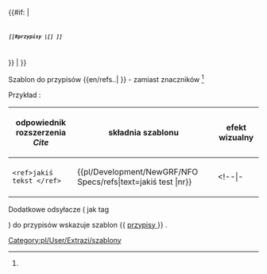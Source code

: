<noinclude>{{pl/Development/NewGRF/inne strony|en= 
|pl=Template:pl/Development/NewGRF/NFO Specs/refs
}}</noinclude><!--
 ~ ~ ~ ~ ~ ~ ~ ~ ~ ~ koment ~ ~ ~ ~ ~ ~ ~ ~ ~ ~
--><includeonly><!--<span title="odsyłacz do {{{1}}}" style="padding: 1px; white-space:nowrap;--><!--background-color:lightgreen;--><!-- outline:1px solid black">{{{tx}}}<sup><tt>{{{1}}}</tt></sup></span>--><!--
 ~ ~ ~ ~ ~ ~ ~ ~ ~ ~ koment 2 ~ ~ ~ ~ ~ ~ ~ ~ ~ ~ 
--><!--{{#if:{{{tx|}}} | <span title="odsyłacz do {{{1}}}" style="padding: 1px; white-space:nowrap; outline:1px solid black">{{{tx}}}<sup><tt>{{{1}}}</tt></sup></span>}}--><!--
 ~ ~ ~ ~ ~ ~ ~ ~ ~ ~ koment 3 ~ ~ ~ ~ ~ ~ ~ ~ ~ ~ 
--><!--{{#if:{{{name|}}} | }}--><!--
 ~ ~ ~ ~ ~ ~ ~ ~ ~ ~ koment początek ~ ~ ~ ~ ~ ~ ~ ~ ~ ~
--><!--{{#switch: {{uc:{{{tx|}}}}}
 | tx = <span title="odsyłacz do {{{1}}}" style="padding: 1px; white-space:nowrap; outline:1px solid black">{{{tx}}}<sup><tt>[[#przypisy|{{{1}}}]]</tt></sup></span> --><!--
 ~ ~ ~ ~ ~ ~ ~ ~ ~ ~ koemnt opcja "name" ~ ~ ~ ~ ~ ~ ~ ~ ~ ~
--><!-- | name = <span title="odsyłacz do {{{1}}}" style="padding: 1px; white-space:nowrap; outline:1px solid black">{{{tx}}}<sup><tt>[[#przypisy|{{{1}}}]]</tt></sup></span>}}--><!--
 ~ ~ ~ ~ ~ ~ ~ ~ ~ ~ koment tekst ~ ~ ~ ~ ~ ~ ~ ~ ~ ~
--><!--{{{text|}}}--><!-- 
 ~ ~ ~ ~ ~ ~ ~ ~ ~ ~ koement tekst , wariant 2 ~ ~ ~ ~ ~ ~ ~ ~ ~ ~
--><!--text = {{{1|Jeśli ktoś dodał ten szablon, ale nie ustawił konkretnej uwagi, należy go usunąć lub zaktualizować.}}}--><!-- 
 ~ ~ ~ ~ ~ ~ ~ ~ ~ ~ koment początek ~ ~ ~ ~ ~ ~ ~ ~ ~ ~
--><!--<span title="odsyłacz do {{{1}}}" style="padding: 1px; white-space:nowrap; outline:1px solid black">{{{tx}}}<sup><tt>[[#przypisy|{{{1}}}]]</tt></sup></span> --><!--
 ~ ~ ~ ~ ~ ~ ~ ~ ~ ~ koment teksty ~ ~ ~ ~ ~ ~ ~ ~ ~ ~
--><!--{{{text|}}} --><!--
 ~ ~ ~ ~ ~ ~ ~ ~ ~ ~ koment typy ~ ~ ~ ~ ~ ~ ~ ~ ~ ~
--><!--{{#switch: {{uc:{{{type|}}}}}
 | tx =--><!--
--><!--{{#switch:{{{type|}}}
|            = --><!--Brak typu fed, jest również prawidłowym wejściem --><!-- 
| tx         =
| name       = 
| #default   = --><!--wynik domyślny--><!--<div style="text-align: center;">--><!--To okno komunikatu używa nieprawidłowego "type={{{type|}}}" parametru i wymaga naprawy.--><!--</div>[[Category:Wrong syntax]]--><!--
}}--><!--
~ ~ ~ ~ ~ ~ ~ ~ ~ ~ przełącznik z parametrem ~ ~ ~ ~ ~ ~ ~ ~ ~ ~
--><!--{{#switch: {{{1}}} | tx = Tx | name = Name }}--><!--
 ~ ~ ~ ~ ~ ~ ~ ~ ~ ~ koment początek tymczasowy bez typów~ ~ ~ ~ ~ ~ ~ ~ ~ ~
--><!--{{ <span title="odsyłacz do {{{1}}}" style="padding: 1px; white-space:nowrap; outline:1px solid black">{{{text|}}}<sup><tt>[[#przypisy|{{{1}}}]]</tt></sup></span>}}--><!--
 ~ ~ ~ ~ ~ ~ ~ ~ ~ ~ koment początek tymczasowy bez typów~ ~ ~ ~ ~ ~ ~ ~ ~ ~
--><!-- {{#switch: {{uc:{{{nr|}}}}}
 | {{{1}}} = <span title="odsyłacz do {{{1}}}" --><!-- style="padding: 1px; white-space:nowrap; outline:1px solid black"> --><!--{{{text|}}}<sup><tt>[[#przypisy|{{{1}}}]]</tt></sup></span>}}--><!--
 ~ ~ ~ ~ ~ ~ ~ ~ ~ ~ początek tymczasowy bez typów~ ~ ~ ~ ~ ~ ~ ~ ~ ~
--> <!--
-->{{#if:{{{1|}}} | <!--
--> <h5 name=1 style="padding: 1px; white-space:nowrap;"> {{{text|}}} <span title="odsyłacz do {{{1|}}} na dole"><sup><tt>[[#przypisy |[{{{1|}}}] ]]</tt></sup></span> </h5>}} | {{{text|}}} }}<!--
 ~ ~ ~ ~ ~ ~ ~ ~ ~ ~ slot ~ ~ ~ ~ ~ ~ ~ ~ ~ ~
--></includeonly><noinclude>

Szablon do przypisów <nowiki>{{en/refs..| }}</nowiki> <!-- lub <nowiki>{{..refs..|name= | }}</nowiki>--> - zamiast znaczników <ref> </ref> <!-- oraz <ref name=""> </ref> -->

Przykład<!--y-->:
{| 
!odpowiednik rozszerzenia ''Cite'' !!składnia szablonu !!efekt wizualny 
|-
|<pre><ref>jakiś tekst </ref></pre>||style=vertical-align:middle|<nowiki>{{pl/Development/NewGRF/NFO Specs/refs|text=jakiś test |nr}}</nowiki> ||style=vertical-align:middle |{{pl/Development/NewGRF/NFO Specs/refs|text=PRZYPIS|1}}
<!--|- 
|<pre><ref name="słowo">jakiś tekst </ref></pre>||style=vertical-align:middle|<nowiki>{{extraZi/refs/Pl | name =słowo |jakiś test }}</nowiki> ||style=vertical-align:middle |{{extraZi/refs/Pl|name=słowo|jakiś test }}-->
|}

<!-- <ref name="slowo"/> #cite_note-cargotype-1 #cite_ref-cargotype_1-1 -->

Dodatkowe odsyłacze ( jak tag <references/> ) do przypisów wskazuje szablon <nowiki>{{</nowiki> [[Template:pl/Development/NewGRF/NFO Specs/przypisy| przypisy ]] <nowiki>}}</nowiki> .
 

[[Category:pl/User/Extrazi/szablony]]
</noinclude>